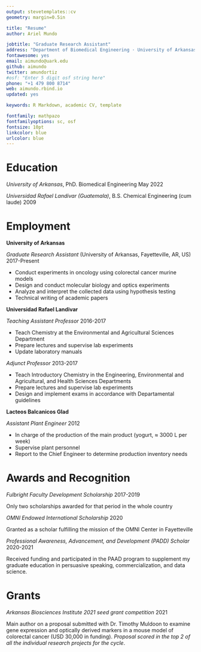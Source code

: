 ```yaml
---
output: stevetemplates::cv
geometry: margin=0.5in

title: "Resume"
author: Ariel Mundo

jobtitle: "Graduate Research Assistant"
address: "Department of Biomedical Engineering · University of Arkansas · Fayetteville, AR, US"
fontawesome: yes
email: aimundo@uark.edu
github: aimundo
twitter: amundortiz
#osf: "Enter 5 digit osf string here"
phone: "+1 479 800 8714"
web: aimundo.rbind.io
updated: yes

keywords: R Markdown, academic CV, template

fontfamily: mathpazo
fontfamilyoptions: sc, osf
fontsize: 10pt
linkcolor: blue
urlcolor: blue
---
```


# Education

*University of Arkansas*, PhD. Biomedical Engineering \hfill May 2022

*Universidad Rafael Landivar (Guatemala)*, B.S. Chemical Engineering (cum laude) \hfill 2009

# Employment

**University of Arkansas**

_Graduate Research Assistant_ (University of Arkansas, Fayetteville, AR, US) \hfill 2017-Present

- Conduct experiments in oncology using colorectal cancer murine models
- Design and conduct molecular biology and optics experiments
- Analyze and interpret the collected data using hypothesis testing
- Technical writing of academic papers

**Universidad Rafael Landivar**

_Teaching Assistant Professor_  \hfill 2016-2017

- Teach Chemistry at the Environmental and Agricultural Sciences Department
- Prepare lectures and supervise lab experiments
- Update laboratory manuals

_Adjunct Professor_ \hfill 2013-2017

- Teach Introductory Chemistry in the Engineering, Environmental and Agricultural, and Health Sciences Departments
- Prepare lectures and supervise lab experiments
- Design and implement exams in accordance with Departamental guidelines

**Lacteos Balcanicos Glad**

_Assistant Plant Engineer_ \hfill 2012

- In charge of the production of the main product (yogurt, $\approx$ 3000 L per week)
- Supervise plant personnel
- Report to the Chief Engineer to determine production inventory needs

# Awards and Recognition

_Fulbright Faculty Development Scholarship_ \hfill 2017-2019

Only two scholarships awarded for that period in the whole country

_OMNI Endowed International Scholarship_ \hfill 2020

Granted as a scholar fulfilling the mission of the OMNI Center in Fayetteville

 _Professional Awareness, Advancement, and Development (PADD) Scholar_ \hfill 2020-2021
 
 Received funding and participated in the PAAD program to supplement my graduate education in persuasive speaking, commercialization, and data science.

# Grants

_Arkansas Biosciences Institute 2021 seed grant competition _ \hfill 2021

Main author on a proposal submitted with Dr. Timothy Muldoon to examine gene expression and optically derived markers in a mouse model of colorectal cancer (USD 30,000 in funding). _Proposal scored in the top 2 of all the individual research projects for the cycle_.


